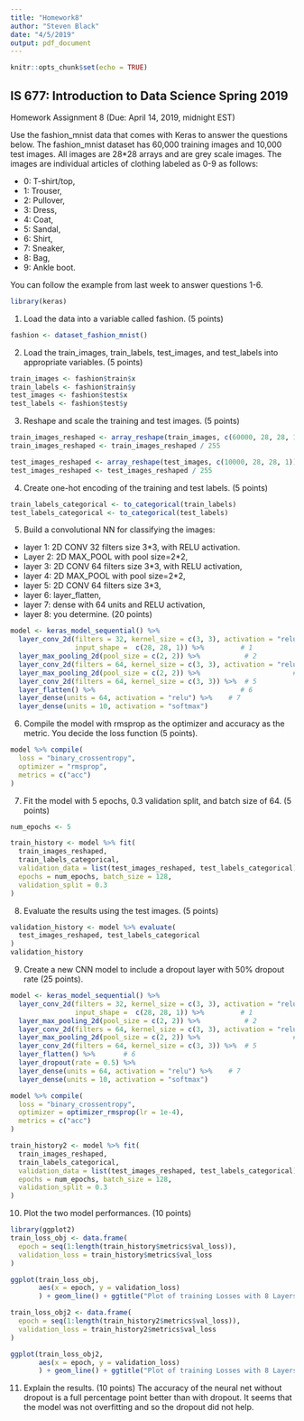 ```yaml
---
title: "Homework8"
author: "Steven Black"
date: "4/5/2019"
output: pdf_document
---
```


```r
knitr::opts_chunk$set(echo = TRUE)
```

## IS 677: Introduction to Data Science Spring 2019 
Homework Assignment 8  (Due: April 14, 2019, midnight EST) 
 
Use the fashion_mnist data that comes with Keras to answer the questions below.
The fashion_mnist dataset has 60,000 training images and 10,000 test images. 
All images are 28*28 arrays and are grey scale images. 
The images are individual articles of clothing labeled as 0-9 as follows: 

- 0: T-shirt/top, 
- 1: Trouser, 
- 2: Pullover, 
- 3: Dress, 
- 4: Coat, 
- 5: Sandal, 
- 6:  Shirt, 
- 7: Sneaker, 
- 8: Bag, 
- 9: Ankle boot.  

You can follow the example from last week to answer questions 1-6.

```r
library(keras)
```

1.	Load the data into a variable called fashion. (5 points)
```r
fashion <- dataset_fashion_mnist()
```

2.	Load the train_images, train_labels, test_images, and test_labels into appropriate variables. (5 points)
```r
train_images <- fashion$train$x
train_labels <- fashion$train$y
test_images <- fashion$test$x
test_labels <- fashion$test$y
```

3.	Reshape and scale the training and test images. (5 points)
```r
train_images_reshaped <- array_reshape(train_images, c(60000, 28, 28, 1))
train_images_reshaped <- train_images_reshaped / 255

test_images_reshaped <- array_reshape(test_images, c(10000, 28, 28, 1))
test_images_reshaped <- test_images_reshaped / 255
```

4.	Create one-hot encoding of the training and test labels. (5 points)
```r
train_labels_categorical <- to_categorical(train_labels)
test_labels_categorical <- to_categorical(test_labels)
```

5.	Build a convolutional NN for classifying the images: 

- layer 1: 2D CONV 32 filters size 3*3, with RELU activation. 
- Layer 2: 2D MAX_POOL with pool size=2*2, 
- layer 3: 2D CONV 64 filters size 3*3, with RELU activation, 
- layer 4: 2D MAX_POOL with pool size=2*2, 
- layer 5: 2D CONV 64 filters size 3*3, 
- layer 6: layer_flatten, 
- layer 7: dense with 64 units and RELU activation, 
- layer 8: you determine. (20 points)
```r
model <- keras_model_sequential() %>%
  layer_conv_2d(filters = 32, kernel_size = c(3, 3), activation = "relu",
                input_shape =  c(28, 28, 1)) %>%         # 1
  layer_max_pooling_2d(pool_size = c(2, 2)) %>%           # 2 
  layer_conv_2d(filters = 64, kernel_size = c(3, 3), activation = "relu") %>%  # 3
  layer_max_pooling_2d(pool_size = c(2, 2)) %>%                       # 4
  layer_conv_2d(filters = 64, kernel_size = c(3, 3)) %>%  # 5
  layer_flatten() %>%                                    # 6
  layer_dense(units = 64, activation = "relu") %>%    # 7
  layer_dense(units = 10, activation = "softmax")
```

6.	Compile the model with rmsprop as the optimizer and accuracy as the metric. You decide the loss function (5 points).
```r
model %>% compile(
  loss = "binary_crossentropy",
  optimizer = "rmsprop",
  metrics = c("acc")
)
```

7.	Fit the model with 5 epochs, 0.3 validation split, and batch size of 64. (5 points)
```r

num_epochs <- 5

train_history <- model %>% fit(
  train_images_reshaped, 
  train_labels_categorical,
  validation_data = list(test_images_reshaped, test_labels_categorical),
  epochs = num_epochs, batch_size = 128,
  validation_split = 0.3
)
```

8.	Evaluate the results using the test images. (5 points)
```r
validation_history <- model %>% evaluate(
  test_images_reshaped, test_labels_categorical
)
validation_history
```

9.	Create a new CNN model to include a dropout layer with 50% dropout rate (25 points).
```r
model <- keras_model_sequential() %>%
  layer_conv_2d(filters = 32, kernel_size = c(3, 3), activation = "relu",
                input_shape =  c(28, 28, 1)) %>%         # 1
  layer_max_pooling_2d(pool_size = c(2, 2)) %>%           # 2 
  layer_conv_2d(filters = 64, kernel_size = c(3, 3), activation = "relu") %>%  # 3
  layer_max_pooling_2d(pool_size = c(2, 2)) %>%                       # 4
  layer_conv_2d(filters = 64, kernel_size = c(3, 3)) %>%  # 5
  layer_flatten() %>%       # 6
  layer_dropout(rate = 0.5) %>%
  layer_dense(units = 64, activation = "relu") %>%    # 7
  layer_dense(units = 10, activation = "softmax")

model %>% compile(
  loss = "binary_crossentropy",
  optimizer = optimizer_rmsprop(lr = 1e-4),
  metrics = c("acc")
)

train_history2 <- model %>% fit(
  train_images_reshaped, 
  train_labels_categorical,
  validation_data = list(test_images_reshaped, test_labels_categorical),
  epochs = num_epochs, batch_size = 128,
  validation_split = 0.3
)
```

10.	Plot the two model performances. (10 points)
```r
library(ggplot2)
train_loss_obj <- data.frame(
  epoch = seq(1:length(train_history$metrics$val_loss)),
  validation_loss = train_history$metrics$val_loss
)

ggplot(train_loss_obj, 
       aes(x = epoch, y = validation_loss)
       ) + geom_line() + ggtitle("Plot of training Losses with 8 Layers")
```

```r
train_loss_obj2 <- data.frame(
  epoch = seq(1:length(train_history2$metrics$val_loss)),
  validation_loss = train_history2$metrics$val_loss
)

ggplot(train_loss_obj2, 
       aes(x = epoch, y = validation_loss)
       ) + geom_line() + ggtitle("Plot of training Losses with 8 Layers and dropout")
```

11.	Explain the results. (10 points)
The accuracy of the neural net without dropout is a full percentage point better than with dropout. It seems that the model was not overfitting and so the dropout did not help. 

